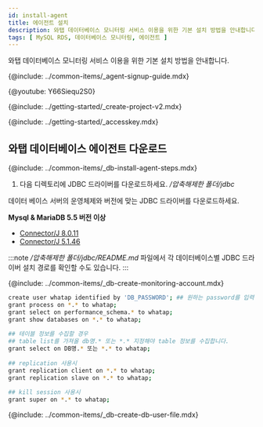 ```yaml
---
id: install-agent
title: 에이전트 설치
description: 와탭 데이터베이스 모니터링 서비스 이용을 위한 기본 설치 방법을 안내합니다.
tags: [ MySQL RDS, 데이터베이스 모니터링, 에이전트 ]
---
```



와탭 데이터베이스 모니터링 서비스 이용을 위한 기본 설치 방법을 안내합니다.

{@include: ../common-items/_agent-signup-guide.mdx}

{@youtube: Y66Siequ2S0}

{@include: ../getting-started/_create-project-v2.mdx}

{@include: ../getting-started/_accesskey.mdx}

## 와탭 데이터베이스 에이전트 다운로드

{@include: ../common-items/_db-install-agent-steps.mdx}

1. 다음 디렉토리에 JDBC 드라이버를 다운로드하세요. */압축해제한 폴더/jdbc*

  데이터 베이스 서버의 운영체제와 버전에 맞는 JDBC 드라이버를 다운로드하세요.
  
**Mysql & MariaDB 5.5 버전 이상**

  * [Connector/J 8.0.11](https://dev.mysql.com/downloads/connector/j/)
  * [Connector/J 5.1.46](https://dev.mysql.com/downloads/connector/j/5.1.html)

:::note
*/압축해제한 폴더/jdbc/README.md* 파일에서 각 데이터베이스별 JDBC 드라이버 설치 경로를 확인할 수도 있습니다.
:::

{@include: ../common-items/_db-create-monitoring-account.mdx}

<!-- MySQL -->
```bash showLineNumbers
create user whatap identified by 'DB_PASSWORD'; ## 원하는 password를 입력하세요.
grant process on *.* to whatap;
grant select on performance_schema.* to whatap;
grant show databases on *.* to whatap;
 
## 테이블 정보를 수집할 경우
## table list를 가져올 db명.* 또는 *.* 지정해야 table 정보를 수집합니다.
grant select on DB명.* 또는 *.* to whatap;
 
## replication 사용시
grant replication client on *.* to whatap;
grant replication slave on *.* to whatap;
 
## kill session 사용시
grant super on *.* to whatap;
```

{@include: ../common-items/_db-create-db-user-file.mdx}